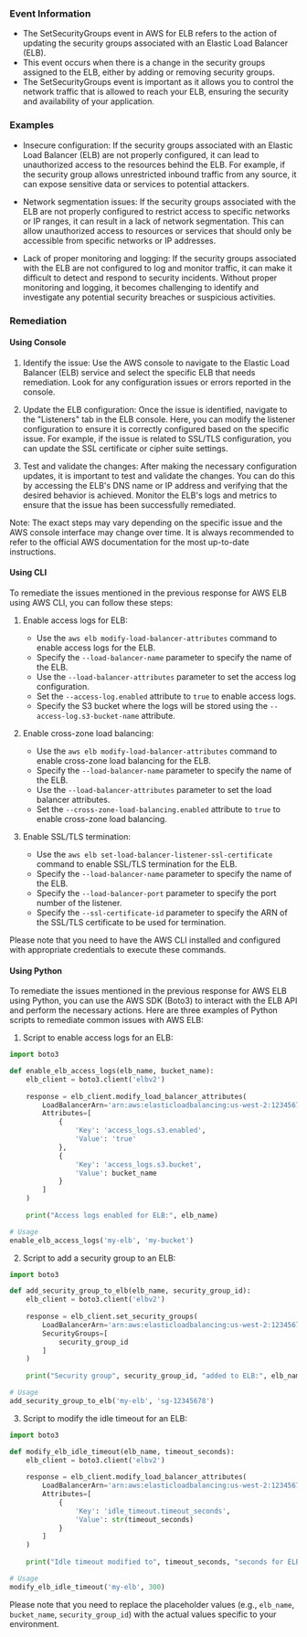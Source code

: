 
### Event Information

- The SetSecurityGroups event in AWS for ELB refers to the action of updating the security groups associated with an Elastic Load Balancer (ELB).
- This event occurs when there is a change in the security groups assigned to the ELB, either by adding or removing security groups.
- The SetSecurityGroups event is important as it allows you to control the network traffic that is allowed to reach your ELB, ensuring the security and availability of your application.


### Examples

- Insecure configuration: If the security groups associated with an Elastic Load Balancer (ELB) are not properly configured, it can lead to unauthorized access to the resources behind the ELB. For example, if the security group allows unrestricted inbound traffic from any source, it can expose sensitive data or services to potential attackers.

- Network segmentation issues: If the security groups associated with the ELB are not properly configured to restrict access to specific networks or IP ranges, it can result in a lack of network segmentation. This can allow unauthorized access to resources or services that should only be accessible from specific networks or IP addresses.

- Lack of proper monitoring and logging: If the security groups associated with the ELB are not configured to log and monitor traffic, it can make it difficult to detect and respond to security incidents. Without proper monitoring and logging, it becomes challenging to identify and investigate any potential security breaches or suspicious activities.

### Remediation

#### Using Console

1. Identify the issue: Use the AWS console to navigate to the Elastic Load Balancer (ELB) service and select the specific ELB that needs remediation. Look for any configuration issues or errors reported in the console.

2. Update the ELB configuration: Once the issue is identified, navigate to the "Listeners" tab in the ELB console. Here, you can modify the listener configuration to ensure it is correctly configured based on the specific issue. For example, if the issue is related to SSL/TLS configuration, you can update the SSL certificate or cipher suite settings.

3. Test and validate the changes: After making the necessary configuration updates, it is important to test and validate the changes. You can do this by accessing the ELB's DNS name or IP address and verifying that the desired behavior is achieved. Monitor the ELB's logs and metrics to ensure that the issue has been successfully remediated.

Note: The exact steps may vary depending on the specific issue and the AWS console interface may change over time. It is always recommended to refer to the official AWS documentation for the most up-to-date instructions.

#### Using CLI

To remediate the issues mentioned in the previous response for AWS ELB using AWS CLI, you can follow these steps:

1. Enable access logs for ELB:
   - Use the `aws elb modify-load-balancer-attributes` command to enable access logs for the ELB.
   - Specify the `--load-balancer-name` parameter to specify the name of the ELB.
   - Use the `--load-balancer-attributes` parameter to set the access log configuration.
   - Set the `--access-log.enabled` attribute to `true` to enable access logs.
   - Specify the S3 bucket where the logs will be stored using the `--access-log.s3-bucket-name` attribute.

2. Enable cross-zone load balancing:
   - Use the `aws elb modify-load-balancer-attributes` command to enable cross-zone load balancing for the ELB.
   - Specify the `--load-balancer-name` parameter to specify the name of the ELB.
   - Use the `--load-balancer-attributes` parameter to set the load balancer attributes.
   - Set the `--cross-zone-load-balancing.enabled` attribute to `true` to enable cross-zone load balancing.

3. Enable SSL/TLS termination:
   - Use the `aws elb set-load-balancer-listener-ssl-certificate` command to enable SSL/TLS termination for the ELB.
   - Specify the `--load-balancer-name` parameter to specify the name of the ELB.
   - Specify the `--load-balancer-port` parameter to specify the port number of the listener.
   - Specify the `--ssl-certificate-id` parameter to specify the ARN of the SSL/TLS certificate to be used for termination.

Please note that you need to have the AWS CLI installed and configured with appropriate credentials to execute these commands.

#### Using Python

To remediate the issues mentioned in the previous response for AWS ELB using Python, you can use the AWS SDK (Boto3) to interact with the ELB API and perform the necessary actions. Here are three examples of Python scripts to remediate common issues with AWS ELB:

1. Script to enable access logs for an ELB:
```python
import boto3

def enable_elb_access_logs(elb_name, bucket_name):
    elb_client = boto3.client('elbv2')
    
    response = elb_client.modify_load_balancer_attributes(
        LoadBalancerArn='arn:aws:elasticloadbalancing:us-west-2:123456789012:loadbalancer/app/' + elb_name + '/1234567890abcdef',
        Attributes=[
            {
                'Key': 'access_logs.s3.enabled',
                'Value': 'true'
            },
            {
                'Key': 'access_logs.s3.bucket',
                'Value': bucket_name
            }
        ]
    )
    
    print("Access logs enabled for ELB:", elb_name)

# Usage
enable_elb_access_logs('my-elb', 'my-bucket')
```

2. Script to add a security group to an ELB:
```python
import boto3

def add_security_group_to_elb(elb_name, security_group_id):
    elb_client = boto3.client('elbv2')
    
    response = elb_client.set_security_groups(
        LoadBalancerArn='arn:aws:elasticloadbalancing:us-west-2:123456789012:loadbalancer/app/' + elb_name + '/1234567890abcdef',
        SecurityGroups=[
            security_group_id
        ]
    )
    
    print("Security group", security_group_id, "added to ELB:", elb_name)

# Usage
add_security_group_to_elb('my-elb', 'sg-12345678')
```

3. Script to modify the idle timeout for an ELB:
```python
import boto3

def modify_elb_idle_timeout(elb_name, timeout_seconds):
    elb_client = boto3.client('elbv2')
    
    response = elb_client.modify_load_balancer_attributes(
        LoadBalancerArn='arn:aws:elasticloadbalancing:us-west-2:123456789012:loadbalancer/app/' + elb_name + '/1234567890abcdef',
        Attributes=[
            {
                'Key': 'idle_timeout.timeout_seconds',
                'Value': str(timeout_seconds)
            }
        ]
    )
    
    print("Idle timeout modified to", timeout_seconds, "seconds for ELB:", elb_name)

# Usage
modify_elb_idle_timeout('my-elb', 300)
```

Please note that you need to replace the placeholder values (e.g., `elb_name`, `bucket_name`, `security_group_id`) with the actual values specific to your environment.

